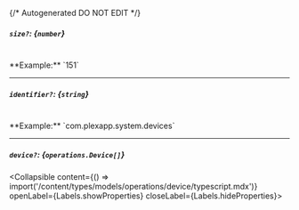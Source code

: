 {/* Autogenerated DO NOT EDIT  */}

##### `size?`: *{`number`}*
<br/>
**Example:** `151`

---
##### `identifier?`: *{`string`}*
<br/>
**Example:** `com.plexapp.system.devices`

---
##### `device?`: *{`operations.Device[]`}*
<Collapsible content={() => import('/content/types/models/operations/device/typescript.mdx')} openLabel={Labels.showProperties} closeLabel={Labels.hideProperties}>
</Collapsible>


